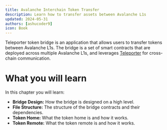 ```yaml
---
title: Avalanche Interchain Token Transfer
description: Learn how to transfer assets between Avalanche L1s
updated: 2024-05-31
authors: [ashucoder9]
icon: Book
---
```


Teleporter token bridge is an application that allows users to transfer tokens between Avalanche L1s. The bridge is a set of smart contracts that are deployed across multiple Avalanche L1s, and leverages [Teleporter](https://github.com/ava-labs/teleporter) for cross-chain communication.

# What you will learn

In this chapter you will learn:

- **Bridge Design:** How the bridge is designed on a high level.
- **File Structure:** The structure of the bridge contracts and their dependencies.
- **Token Home:** What the token home is and how it works.
- **Token Remote:** What the token remote is and how it works.
